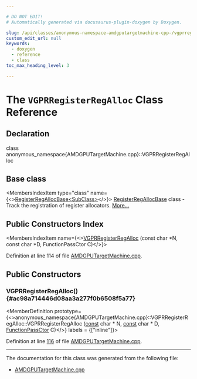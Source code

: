 ```yaml
---

# DO NOT EDIT!
# Automatically generated via docusaurus-plugin-doxygen by Doxygen.

slug: /api/classes/anonymous-namespace-amdgputargetmachine-cpp-/vgprregisterregalloc
custom_edit_url: null
keywords:
  - doxygen
  - reference
  - class
toc_max_heading_level: 3

---
```





# The `VGPRRegisterRegAlloc` Class Reference

<DoxygenPage pluginConfig={pluginConfig}>



## Declaration

<CodeBlock>class anonymous_namespace{AMDGPUTargetMachine.cpp}::VGPRRegisterRegAlloc</CodeBlock>

## Base class

<MembersIndex>

<MembersIndexItem
  type="class"
  name={<><a href="/docs/api/classes/llvm/registerregallocbase">RegisterRegAllocBase&lt;SubClass&gt;</a></>}>
<a href="/docs/api/classes/llvm/registerregallocbase">RegisterRegAllocBase</a> class - Track the registration of register allocators. <a href="/docs/api/classes/llvm/registerregallocbase/#details">More...</a>
</MembersIndexItem>

</MembersIndex>

## Public Constructors Index

<MembersIndex>

<MembersIndexItem
  name={<><a href="#ac98a714446d08aa3a277f0b6508f5a77">VGPRRegisterRegAlloc</a> (const char &#42;N, const char &#42;D, FunctionPassCtor C)</>}>
</MembersIndexItem>

</MembersIndex>


Definition at line 114 of file <a href="/docs/api/files/lib/lib/target/lib/target/amdgpu/amdgputargetmachine-cpp">AMDGPUTargetMachine.cpp</a>.

<SectionDefinition>

## Public Constructors

### VGPRRegisterRegAlloc() {#ac98a714446d08aa3a277f0b6508f5a77}

<MemberDefinition
  prototype={<>anonymous&#95;namespace&#123;AMDGPUTargetMachine.cpp&#125;::VGPRRegisterRegAlloc::VGPRRegisterRegAlloc (<a href="/docs/api/files/lib/lib/target/lib/target/aarch64/aarch64promoteconstant-cpp/#a90f8350fecae261c25be85d38b451bff">const</a> char &#42; N, <a href="/docs/api/files/lib/lib/target/lib/target/aarch64/aarch64promoteconstant-cpp/#a90f8350fecae261c25be85d38b451bff">const</a> char &#42; D, <a href="/docs/api/classes/llvm/registerregallocbase/#ac256dded4525ec3126d5fc14652cd0b3">FunctionPassCtor</a> C)</>}
  labels = {["inline"]}>

Definition at line <a href="/docs/api/files/lib/lib/target/lib/target/amdgpu/amdgputargetmachine-cpp/#l00116">116</a> of file <a href="/docs/api/files/lib/lib/target/lib/target/amdgpu/amdgputargetmachine-cpp">AMDGPUTargetMachine.cpp</a>.
</MemberDefinition>

</SectionDefinition>

<hr/>

The documentation for this class was generated from the following file:

<ul>
<li><a href="/docs/api/files/lib/lib/target/lib/target/amdgpu/amdgputargetmachine-cpp">AMDGPUTargetMachine.cpp</a></li>
</ul>

</DoxygenPage>
